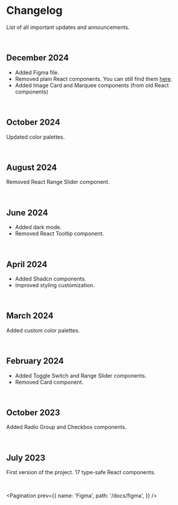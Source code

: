 # Changelog

List of all important updates and announcements.

<br />

## December 2024

- Added <Link href="/docs/figma">Figma file</Link>.
- Removed plain React components. You can still find them <a target="_blank" href="https://github.com/ekmas/neobrutalism-components/tree/c842db4fc1486f3d6552c3f9dbffb7c39c1e1cb3/src/components/react/components">here</a>.
- Added <Link href="/components/image-card">Image Card</Link> and <Link href="/components/marquee">Marquee</Link> components (from old React components)

<br />

## October 2024

Updated <Link href="/docs/styling">color palettes</Link>.

<br />

## August 2024

Removed React Range Slider component.

<br />

## June 2024

- Added dark mode.
- Removed React Tooltip component. 

<br />

## April 2024

- Added Shadcn components.
- Improved <Link href="/docs/styling">styling customization</Link>.

<br />

## March 2024

Added <Link href="/docs/styling">custom color palettes</Link>.

<br />

## February 2024

- Added <Link href="/react/components/toggle-switch">Toggle Switch</Link> and <Link href="/react/components/range-slider">Range Slider</Link> components.
- Removed Card component.

<br />

## October 2023

Added <Link href="/react/components/radio-group">Radio Group</Link> and <Link href="/react/components/checkbox">Checkbox</Link> components.

<br />

## July 2023

First version of the project. 17 type-safe React components.

<br />

<Pagination
  prev={{
    name: 'Figma',
    path: '/docs/figma',
  }}
/>